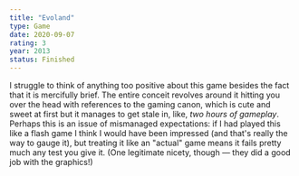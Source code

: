 ```yaml
---
title: "Evoland"
type: Game
date: 2020-09-07
rating: 3
year: 2013
status: Finished
---
```


I struggle to think of anything too positive about this game besides the fact that it is mercifully brief. The entire conceit revolves around it hitting you over the head with references to the gaming canon, which is cute and sweet at first but it manages to get stale in, like, _two hours of gameplay_. Perhaps this is an issue of mismanaged expectations: if I had played this like a flash game I think I would have been impressed (and that's really the way to gauge it), but treating it like an "actual" game means it fails pretty much any test you give it. (One legitimate nicety, though — they did a good job with the graphics!)
